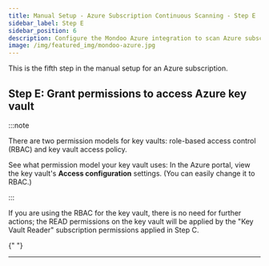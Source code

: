 ```yaml
---
title: Manual Setup - Azure Subscription Continuous Scanning - Step E
sidebar_label: Step E
sidebar_position: 6
description: Configure the Mondoo Azure integration to scan Azure subscriptions. Step E is to grant permissions to access Azure key vault.
image: /img/featured_img/mondoo-azure.jpg
---
```


This is the fifth step in the manual setup for an Azure subscription.

## Step E: Grant permissions to access Azure key vault

:::note

There are two permission models for key vaults: role-based access control (RBAC) and key vault access policy.

See what permission model your key vault uses: In the Azure portal, view the key vault's **Access configuration** settings. (You can easily change it to RBAC.)

:::

If you are using the RBAC for the key vault, there is no need for further actions; the READ permissions on the key vault will be applied by the "Key Vault Reader" subscription permissions applied in Step C.


<Keyvault />{" "}

---
